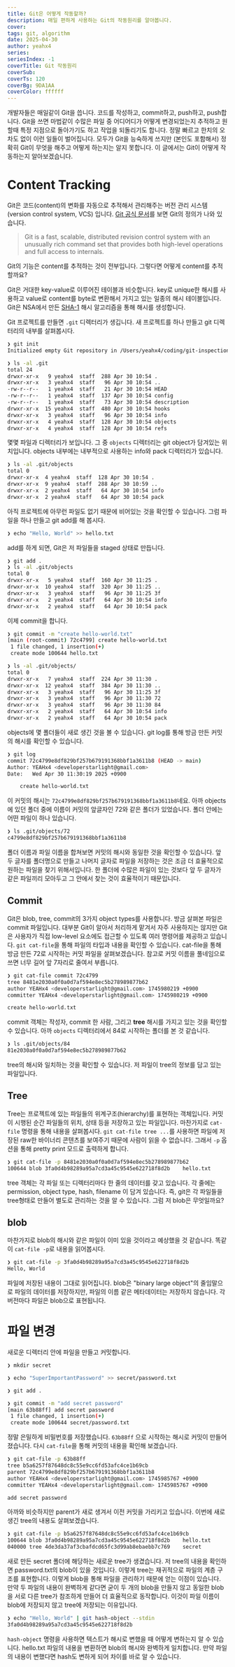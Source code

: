 ```yaml
---
title: Git은 어떻게 작동할까?
description: 매일 편하게 사용하는 Git의 작동원리를 알아봅니다.
cover:
tags: git, algorithm
date: 2025-04-30
author: yeahx4
series: 
seriesIndex: -1
coverTitle: Git 작동원리
coverSub: 
coverTs: 120
coverBg: 9DA1AA
coverColor: ffffff
---
```


개발자들은 매일같이 Git을 씁니다. 코드를 작성하고, commit하고, push하고, push합니다.
Git을 쓰면 마법같이 수많은 파일 중 어디어디가 어떻게 변경되었는지 추적하고 원할때 특정
지점으로 돌아가기도 하고 작업을 되돌리기도 합니다. 정말 빠르고 한치의 오차도 없이 이런
일들이 벌어집니다. 모두가 Git을 능숙하게 쓰지만 (본인도 포함해서) 정확히 Git이 무엇을
해주고 어떻게 하는지는 알지 못합니다. 이 글에서는 Git이 어떻게 작동하는지 알아보겠습니다.

# Content Tracking

Git은 코드(content)의 변화를 자동으로 추적해서 관리해주는 버전 관리
시스템(version control system, VCS) 입니다.
[Git 공식 문서](https://git-scm.com/docs/git)를 보면 Git의 정의가 나와 있습니다.

> Git is a fast, scalable, distributed revision control system with
> an unusually rich command set that provides both high-level operations
> and full access to internals.

Git의 기능은 content를 추적하는 것이 전부입니다. 그렇다면 어떻게 content를 추적할까요?

Git은 거대한 key-value로 이루어진 테이블과 비슷합니다. key로 unique한 해시를 사용하고
value로 content를 byte로 변환해서 가지고 있는 일종의 해시 테이블입니다.
Git은 NSA에서 만든 [SHA-1](https://en.wikipedia.org/wiki/SHA-1)
해시 알고리즘을 통해 해시를 생성합니다.

Git 프로젝트를 만들면 `.git` 디렉터리가 생깁니다. 새 프로젝트를 하나 만들고 git 디렉터리의
내부를 살펴봅시다.

```bash
❯ git init
Initialized empty Git repository in /Users/yeahx4/coding/git-inspection/.git/

❯ ls -al .git
total 24
drwxr-xr-x   9 yeahx4  staff  288 Apr 30 10:54 .
drwxr-xr-x   3 yeahx4  staff   96 Apr 30 10:54 ..
-rw-r--r--   1 yeahx4  staff   21 Apr 30 10:54 HEAD
-rw-r--r--   1 yeahx4  staff  137 Apr 30 10:54 config
-rw-r--r--   1 yeahx4  staff   73 Apr 30 10:54 description
drwxr-xr-x  15 yeahx4  staff  480 Apr 30 10:54 hooks
drwxr-xr-x   3 yeahx4  staff   96 Apr 30 10:54 info
drwxr-xr-x   4 yeahx4  staff  128 Apr 30 10:54 objects
drwxr-xr-x   4 yeahx4  staff  128 Apr 30 10:54 refs
```

몇몇 파일과 디렉터리가 보입니다. 그 중 `objects` 디렉터리는 git object가 담겨있는 위치입니다.
objects 내부에는 내부적으로 사용하는 info와 pack 디렉터리가 있습니다.

```bash
❯ ls -al .git/objects
total 0
drwxr-xr-x  4 yeahx4  staff  128 Apr 30 10:54 .
drwxr-xr-x  9 yeahx4  staff  288 Apr 30 10:59 ..
drwxr-xr-x  2 yeahx4  staff   64 Apr 30 10:54 info
drwxr-xr-x  2 yeahx4  staff   64 Apr 30 10:54 pack
```

아직 프로젝트에 아무런 파일도 없기 때문에 비어있는 것을 확인할 수 있습니다.
그럼 파일을 하나 만들고 git add를 해 봅시다.

```bash
❯ echo "Hello, World" >> hello.txt
```

add를 하게 되면, Git은 저 파일들을 staged 상태로 만듭니다.

```bash
❯ git add .
❯ ls -al .git/objects
total 0
drwxr-xr-x   5 yeahx4  staff  160 Apr 30 11:25 .
drwxr-xr-x  10 yeahx4  staff  320 Apr 30 11:25 ..
drwxr-xr-x   3 yeahx4  staff   96 Apr 30 11:25 3f
drwxr-xr-x   2 yeahx4  staff   64 Apr 30 10:54 info
drwxr-xr-x   2 yeahx4  staff   64 Apr 30 10:54 pack
```

이제 commit을 합니다.

```bash
❯ git commit -m "create hello-world.txt"
[main (root-commit) 72c4799] create hello-world.txt
 1 file changed, 1 insertion(+)
 create mode 100644 hello.txt

❯ ls -al .git/objects/
total 0
drwxr-xr-x   7 yeahx4  staff  224 Apr 30 11:30 .
drwxr-xr-x  12 yeahx4  staff  384 Apr 30 11:30 ..
drwxr-xr-x   3 yeahx4  staff   96 Apr 30 11:25 3f
drwxr-xr-x   3 yeahx4  staff   96 Apr 30 11:30 72
drwxr-xr-x   3 yeahx4  staff   96 Apr 30 11:30 84
drwxr-xr-x   2 yeahx4  staff   64 Apr 30 10:54 info
drwxr-xr-x   2 yeahx4  staff   64 Apr 30 10:54 pack
```

objects에 몇 폴더들이 새로 생긴 것을 볼 수 있습니다. git log를 통해 방금 만든 커밋의
해시를 확인할 수 있습니다.

```bash
❯ git log
commit 72c4799e8df829bf257b679191368bbf1a3611b8 (HEAD -> main)
Author: YEAHx4 <developerstarlight@gmail.com>
Date:   Wed Apr 30 11:30:19 2025 +0900

    create hello-world.txt
```

이 커밋의 해시는 `72c4799e8df829bf257b679191368bbf1a3611b8`네요.
아까 objects에 있던 폴더 중에 이름이 커밋의 앞글자인 72와 같은 폴더가 있었습니다.
폴더 안에는 어떤 파일이 하나 있습니다.

```bash
❯ ls .git/objects/72
c4799e8df829bf257b679191368bbf1a3611b8
```
폴더 이름과 파일 이름을 합쳐보면 커밋의 해시와 동일한 것을 확인할 수 있습니다. 앞 두 글자를
폴더명으로 만들고 나머지 글자로 파일을 저장하는 것은 조금 더 효율적으로 원하는 파일을 찾기
위해서입니다. 한 폴더에 수많은 파일이 있는 것보다 앞 두 글자가 같은 파일끼리 모아두고 그
안에서 찾는 것이 효율적이기 때문입니다.

## Commit

Git은 blob, tree, commit의 3가지 object types를 사용합니다. 방금 살펴본 파일은
commit 파일입니다. 대부분 Git이 알아서 처리하게 맡겨서 자주 사용하지는 않지만
Git은 사용자가 직접 low-level 요소에도 접근할 수 있도록 여러 명령어를 제공하고 있습니다.
`git cat-file`을 통해 파일의 타입과 내용을 확인할 수 있습니다. cat-file을 통해
방금 만든 72로 시작하는 커밋 파일을 살펴보겠습니다. 참고로 커밋 이름을 풀네임으로 쓰면
너무 길어 앞 7자리로 줄여서 부릅니다.

```bash
❯ git cat-file commit 72c4799
tree 8481e2030a0f0a0d7af594e8ec5b278989877b62
author YEAHx4 <developerstarlight@gmail.com> 1745980219 +0900
committer YEAHx4 <developerstarlight@gmail.com> 1745980219 +0900

create hello-world.txt
```

commit 객체는 작성자, commit 한 사람, 그리고 **tree** 해시를 가지고 있는 것을 확인할 
수 있습니다. 아까 `objects` 디렉터리에서 84로 시작하는 폴더를 본 것 같습니다.

```bash
❯ ls .git/objects/84
81e2030a0f0a0d7af594e8ec5b278989877b62
```

tree의 해시와 일치하는 것을 확인할 수 있습니다. 저 파일이 tree의 정보를 담고 있는 파일입니다.

## Tree

Tree는 프로젝트에 있는 파일들의 위계구조(hierarchy)를 표현하는 객체입니다.
커밋이 시행된 순간 파일들의 위치, 상태 등을 저장하고 있는 파일입니다.
마찬가지로 `cat-file` 명령을 통해 내용을 살펴봅시다. `git cat-file tree ...`를 사용하면
파일에 저장된 raw한 바이너리 콘텐츠를 보여주기 때문에 사람이 읽을 수 없습니다. 그래서
`-p` 옵션을 통해 pretty print 모드로 출력하게 합니다.

```bash
❯ git cat-file -p 8481e2030a0f0a0d7af594e8ec5b278989877b62
100644 blob 3fa0d4b98289a95a7cd3a45c9545e622718f8d2b	hello.txt
```

tree 객체는 각 파일 또는 디렉터리마다 한 줄의 데이터를 갖고 있습니다. 각 줄에는
permission, object type, hash, filename 이 담겨 있습니다. 즉, git은 각 파일들을
tree형태로 만들어 별도로 관리하는 것을 알 수 있습니다. 그럼 저 blob은 무엇일까요?

## blob

마찬가지로 blob의 해시와 같은 파일이 이미 있을 것이라고 예상했을 것 같습니다.
똑같이 `cat-file -p`로 내용을 읽어봅시다.

```bash
❯ git cat-file -p 3fa0d4b98289a95a7cd3a45c9545e622718f8d2b
Hello, World
```

파일에 저장된 내용이 그대로 읽어집니다. blob은 "binary large object"의 줄임말으로
파일의 데이터를 저장하지만, 파일의 이름 같은 메타데이터는 저장하지 않습니다. 각 버전마다
파일은 blob으로 표현됩니다.

# 파일 변경

새로운 디렉터리 안에 파일을 만들고 커밋합니다.

```bash
❯ mkdir secret

❯ echo "SuperImportantPassword" >> secret/password.txt

❯ git add .

❯ git commit -m "add secret password"
[main 63b88ff] add secret password
 1 file changed, 1 insertion(+)
 create mode 100644 secret/password.txt
```

정말 은밀하게 비밀번호를 저장했습니다. `63b88ff` 으로 시작하는 해시로 커밋이 만들어 졌습니다.
다시 `cat-file`을 통해 커밋의 내용을 확인해 보겠습니다.

```bash
❯ git cat-file -p 63b88ff
tree b5a6257f87648dc8c55e9cc6fd53afc4ce1b69cb
parent 72c4799e8df829bf257b679191368bbf1a3611b8
author YEAHx4 <developerstarlight@gmail.com> 1745985767 +0900
committer YEAHx4 <developerstarlight@gmail.com> 1745985767 +0900

add secret password
```

아까와 비슷하지만 parent가 새로 생겨서 이전 커밋을 가리키고 있습니다. 이번에 새로 생긴
tree의 내용도 살펴보겠습니다.

```bash
❯ git cat-file -p b5a6257f87648dc8c55e9cc6fd53afc4ce1b69cb
100644 blob 3fa0d4b98289a95a7cd3a45c9545e622718f8d2b	hello.txt
040000 tree 4de3da37af3cbafdcd65fc3d99ab8ebaebb7c769	secret
```

새로 만든 secret 폴더에 해당하는 새로운 tree가 생겼습니다. 저 tree의 내용을 확인하면
password.txt의 blob이 있을 것입니다. 이렇게 tree는 재귀적으로 파일의 계층 구조를
표현합니다. 이렇게 blob을 통해 파일을 관리하기 때문에 얻는 이점이 있습니다.
만약 두 파일의 내용이 완벽하게 같다면 굳이 두 개의 blob을 만들지 않고 동일한 blob을
서로 다른 tree가 참조하게 만들어 더 효율적으로 동작합니다. 이것이 파일 이름이
blob에 저장되지 않고 tree에 저장되는 이유입니다.

```bash
❯ echo "Hello, World" | git hash-object --stdin
3fa0d4b98289a95a7cd3a45c9545e622718f8d2b
```

`hash-object` 명령을 사용하면 텍스트가 해시로 변했을 때 어떻게 변하는지 알 수 있습니다.
hello.txt 파일의 내용을 변환하면 blob의 해시와 완벽하게 일치합니다. 만약 파일의 내용이 변했다면
hash도 변하게 되어 차이를 바로 알 수 있습니다.
